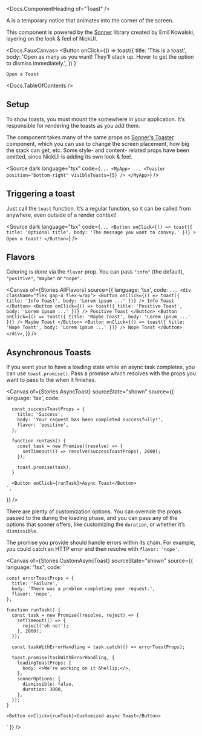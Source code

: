 


<Meta title="Notices/Toast" of={Stories} />

<Docs.ComponentHeading of="Toast" />

A <Docs of="Toast" /> is a temporary notice that animates into the corner of the
screen.

This component is powered by the [Sonner](https://sonner.emilkowal.ski) library
created by Emil Kowalski, layering on the look & feel of NickUI.

<div className="sb-unstyled">
  <Toaster />
</div>

<Docs.FauxCanvas>
  <Button
    onClick={() =>
      toast({
        title: 'This is a toast',
        body: 'Open as many as you want! They’ll stack up. Hover to get the option to dismiss immediately.',
      })
    }
  >
    Open a Toast
  </Button>
</Docs.FauxCanvas>

<Docs.TableOfContents />

## Setup

To show toasts, you must mount the <Docs of="Toaster" /> somewhere in your
application. It’s responsible for rendering the toasts as you add them.

The <Docs of="Toaster" /> component takes many of the same props as
[Sonner's Toaster](https://sonner.emilkowal.ski/toaster) component, which you
can use to change the screen placement, how big the stack can get, etc. Some
style- and content- related props have been omitted, since NickUI is adding its
own look & feel.

<Source
  dark
  language="tsx"
  code={`
    ...
    <MyApp>
      ...
      <Toaster position="bottom-right" visibleToasts={5} />
    </MyApp>
  `}
/>

## Triggering a toast

Just call the `toast` function. It’s a regular function, so it can be called
from anywhere, even outside of a render context!

<Source
  dark
  language="tsx"
  code={`
    ...
    <Button
      onClick={() => toast({
        title: 'Optional title',
        body: 'The message you want to convey.'
      })}
    >
      Open a toast!
    </Button>
  `}
/>

## Flavors

Coloring is done via the `flavor` prop. You can pass `"info"` (the default),
`"positive"`, `"maybe"` or `"nope"`.

<Canvas
  of={Stories.AllFlavors}
  source={{
    language: 'tsx',
    code: `
      ...
      <div className="flex gap-4 flex-wrap">
        <Button onClick={() => toast({ title: 'Info Toast', body: 'Lorem ipsum ...' })} />
          Info Toast
        </Button>
        <Button onClick={() => toast({ title: 'Positive Toast', body: 'Lorem ipsum ...' })} />
          Positive Toast
        </Button>
        <Button onClick={() => toast({ title: 'Maybe Toast', body: 'Lorem ipsum ...' })} />
          Maybe Toast
        </Button>
        <Button onClick={() => toast({ title: 'Nope Toast', body: 'Lorem ipsum ...' })} />
          Nope Toast
        </Button>
      </div>
    `,
  }}
/>

## Asynchronous Toasts

If you want your <Docs of="Toast" /> to have a loading state while an async task
completes, you can use `toast.promise()`. Pass a promise which resolves with the
props you want to pass to the <Docs of="Toast" /> when it finishes.

<Canvas
  of={Stories.AsyncToast}
  sourceState="shown"
  source={{
    language: 'tsx',
    code: `

      const successToastProps = {
        title: 'Success',
        body: 'Your request has been completed successfully!',
        flavor: 'positive',
      };

      function runTask() {
        const task = new Promise((resolve) => {
          setTimeout(() => resolve(successToastProps), 2000);
        });

        toast.promise(task);
      }

      <Button onClick={runTask}>Async Toast</Button>
    `,

}} />

There are plenty of customization options. You can override the props passed to
the <Docs of="Toast" /> during the loading phase, and you can pass any of the
options that sonner offers, like customizing the `duration`, or whether it’s
`dismissible`.

The promise you provide should handle errors within its chain. For example, you
could catch an HTTP error and then resolve with `flavor: 'nope'`.

<Canvas of={Stories.CustomAsyncToast} sourceState="shown" source={{
  language: "tsx",
  code: `

    const errorToastProps = {
      title: 'Failure',
      body: 'There was a problem completing your request.',
      flavor: 'nope',
    };

    function runTask() {
      const task = new Promise((resolve, reject) => {
        setTimeout(() => {
          reject('oh no!');
        }, 2000);
      });

      const taskWithErrorHandling = task.catch(() => errorToastProps);

      toast.promise(taskWithErrorHandling, {
        loadingToastProps: {
          body: <>We’re working on it &hellip;</>,
        },
        sonnerOptions: {
          dismissible: false,
          duration: 3000,
        },
      });
    }

    <Button onClick={runTask}>Customized async Toast</Button>

` }} />
